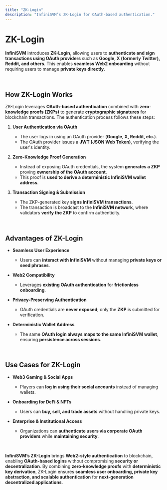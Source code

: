 ```yaml
---
title: "ZK-Login"
description: "InfiniSVM’s ZK-Login for OAuth-based authentication."
---
```


# ZK-Login

**InfiniSVM** introduces **ZK-Login**, allowing users to **authenticate and sign transactions using OAuth providers** such as **Google, X (formerly Twitter), Reddit, and others**. This enables **seamless Web2 onboarding** without requiring users to manage **private keys directly**.

<br />

## **How ZK-Login Works**

ZK-Login leverages **OAuth-based authentication** combined with **zero-knowledge proofs (ZKPs)** to generate **cryptographic signatures** for blockchain transactions. The authentication process follows these steps:

1. **User Authentication via OAuth**  
   - The user logs in using an OAuth provider (**Google, X, Reddit, etc.**).
   - The OAuth provider issues a **JWT (JSON Web Token)**, verifying the user's identity.

2. **Zero-Knowledge Proof Generation**  
   - Instead of exposing OAuth credentials, the system **generates a ZKP** proving **ownership of the OAuth account**.  
   - This proof is **used to derive a deterministic InfiniSVM wallet address**.

3. **Transaction Signing & Submission**  
   - The ZKP-generated key **signs InfiniSVM transactions**.
   - The transaction is broadcast to the **InfiniSVM network**, where validators **verify the ZKP** to confirm authenticity.

<br />

## **Advantages of ZK-Login**

- **Seamless User Experience**  
   - Users can **interact with InfiniSVM** without managing **private keys or seed phrases**.  

- **Web2 Compatibility**  
   - Leverages **existing OAuth authentication** for **frictionless onboarding**.  

- **Privacy-Preserving Authentication**  
   - OAuth credentials are **never exposed**; only the **ZKP** is submitted for verification.  

- **Deterministic Wallet Address**  
   - The same **OAuth login always maps to the same InfiniSVM wallet**, ensuring **persistence across sessions**.  

<br />

## **Use Cases for ZK-Login**

- **Web3 Gaming & Social Apps**  
  - Players can **log in using their social accounts** instead of managing wallets.  

- **Onboarding for DeFi & NFTs**  
  - Users can **buy, sell, and trade assets** without handling private keys.  

- **Enterprise & Institutional Access**  
  - Organizations can **authenticate users via corporate OAuth providers** while **maintaining security**.  

<br />

**InfiniSVM’s ZK-Login** brings **Web2-style authentication** to blockchain, enabling **OAuth-based logins** without compromising **security or decentralization**. By combining **zero-knowledge proofs** with **deterministic key derivation**, ZK-Login ensures **seamless user onboarding, private key abstraction, and scalable authentication** for **next-generation decentralized applications**.
